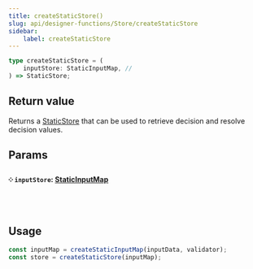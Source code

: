 ```yaml
---
title: createStaticStore()
slug: api/designer-functions/Store/createStaticStore
sidebar:
    label: createStaticStore
---
```


```ts
type createStaticStore = (
    inputStore: StaticInputMap, //
) => StaticStore;
```

## Return value

Returns a [StaticStore](/api/designer-functions/Store/Types/StaticStore) that can be used to retrieve decision and resolve decision values.

## Params

#### ༶ `inputStore`: [StaticInputMap](/api/designer-decisions/Inputs/Types/StaticInputMap)

&nbsp;

## Usage

```ts
const inputMap = createStaticInputMap(inputData, validator);
const store = createStaticStore(inputMap);
```
